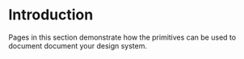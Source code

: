 
<Meta title="Examples/Introduction" />

# Introduction

Pages in this section demonstrate how the primitives can be used to document document your design system.
